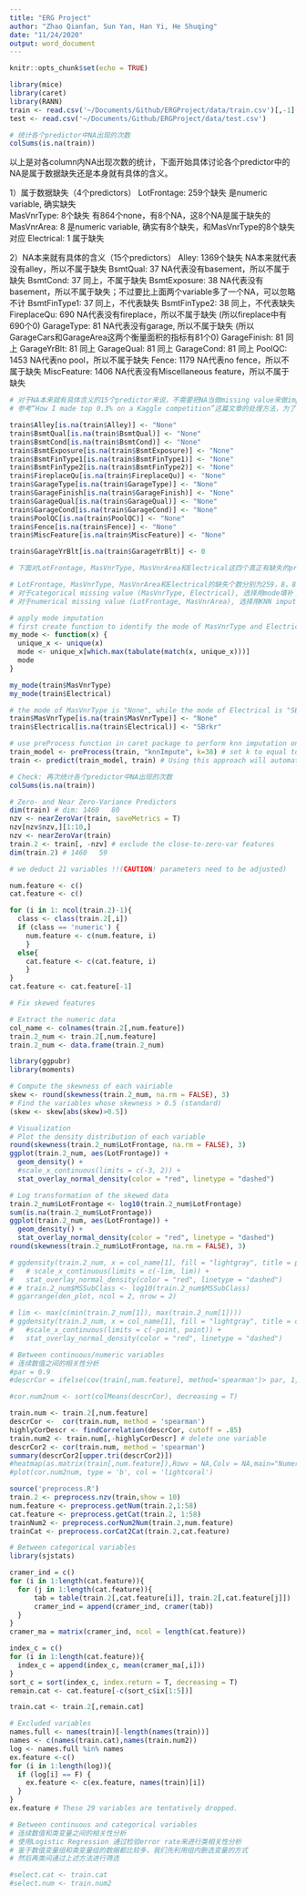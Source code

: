 ```yaml
---
title: "ERG Project"
author: "Zhao Qianfan, Sun Yan, Han Yi, He Shuqing"
date: "11/24/2020"
output: word_document
---
```


```r
knitr::opts_chunk$set(echo = TRUE)
```

```r
library(mice)
library(caret)
library(RANN)
train <- read.csv('~/Documents/Github/ERGProject/data/train.csv')[,-1]
test <- read.csv('~/Documents/Github/ERGProject/data/test.csv')
```

```r
# 统计各个predictor中NA出现的次数
colSums(is.na(train))
```
以上是对各column内NA出现次数的统计，下面开始具体讨论各个predictor中的NA是属于数据缺失还是本身就有具体的含义。

1）属于数据缺失（4个predictors）
LotFrontage: 259个缺失 是numeric variable, 确实缺失  
MasVnrType: 8个缺失 有864个none，有8个NA，这8个NA是属于缺失的 
MasVnrArea: 8 是numeric variable, 确实有8个缺失，和MasVnrType的8个缺失对应
Electrical: 1 属于缺失

2）NA本来就有具体的含义（15个predictors）
Alley: 1369个缺失 NA本来就代表没有alley，所以不属于缺失
BsmtQual: 37 NA代表没有basement，所以不属于缺失
BsmtCond: 37 同上，不属于缺失
BsmtExposure: 38 NA代表没有basement，所以不属于缺失；不过要比上面两个variable多了一个NA，可以忽略不计
BsmtFinType1: 37 同上，不代表缺失
BsmtFinType2: 38 同上，不代表缺失
FireplaceQu: 690 NA代表没有fireplace，所以不属于缺失 (所以fireplace中有690个0)
GarageType: 81 NA代表没有garage, 所以不属于缺失 (所以GarageCars和GarageArea这两个衡量面积的指标有81个0)
GarageFinish: 81 同上
GarageYrBlt: 81 同上
GarageQual: 81 同上
GarageCond: 81 同上
PoolQC: 1453 NA代表no pool，所以不属于缺失
Fence: 1179 NA代表no fence，所以不属于缺失
MiscFeature: 1406 NA代表没有Miscellaneous feature，所以不属于缺失

```r
# 对于NA本来就有具体含义的15个predictor来说，不需要把NA当做missing value来做imputation. 
# 参考“How I made top 0.3% on a Kaggle competition”这篇文章的处理方法，为了不把NA误认为是missing value，下面把这15个predictor中的"NA"改成"None". 其中，GarageYrBlt这一个指标暂且把它当做numeric处理，所以改成了0. 后续也可以把这个指标改成character、把NA改成None. 

train$Alley[is.na(train$Alley)] <- "None"
train$BsmtQual[is.na(train$BsmtQual)] <- "None"
train$BsmtCond[is.na(train$BsmtCond)] <- "None"
train$BsmtExposure[is.na(train$BsmtExposure)] <- "None"
train$BsmtFinType1[is.na(train$BsmtFinType1)] <- "None"
train$BsmtFinType2[is.na(train$BsmtFinType2)] <- "None"
train$FireplaceQu[is.na(train$FireplaceQu)] <- "None"
train$GarageType[is.na(train$GarageType)] <- "None"
train$GarageFinish[is.na(train$GarageFinish)] <- "None"
train$GarageQual[is.na(train$GarageQual)] <- "None"
train$GarageCond[is.na(train$GarageCond)] <- "None"
train$PoolQC[is.na(train$PoolQC)] <- "None"
train$Fence[is.na(train$Fence)] <- "None"
train$MiscFeature[is.na(train$MiscFeature)] <- "None"

train$GarageYrBlt[is.na(train$GarageYrBlt)] <- 0
```

```r
# 下面对LotFrontage, MasVnrType, MasVnrArea和Electrical这四个真正有缺失的predictor进行处理

# LotFrontage, MasVnrType, MasVnrArea和Electrical的缺失个数分别为259，8，8，1, 占比分别为17.7%, 0.5%, 0.5%和0.07%. 通常缺失值超过5%的predictor可以选择直接舍弃。不过参考“How I made top 0.3% on a Kaggle competition”这篇文章，还是把所有predictor都保留。
# 对于categorical missing value (MasVnrType, Electrical), 选择用mode填补；
# 对于numerical missing value (LotFrontage, MasVnrArea), 选择用KNN imputation. 

# apply mode imputation
# first create function to identify the mode of MasVnrType and Electrical
my_mode <- function(x) {                                    
  unique_x <- unique(x)
  mode <- unique_x[which.max(tabulate(match(x, unique_x)))]
  mode
}
```
```r
my_mode(train$MasVnrType)
my_mode(train$Electrical)
```
```r
# the mode of MasVnrType is "None", while the mode of Electrical is "SBrkr". Impute. 
train$MasVnrType[is.na(train$MasVnrType)] <- "None"
train$Electrical[is.na(train$Electrical)] <- "SBrkr"
```

```r
# use preProcess function in caret package to perform knn imputation on missing values
train_model <- preProcess(train, "knnImpute", k=38) # set k to equal to the square root of number of variables 
train <- predict(train_model, train) # Using this approach will automatically trigger preProcess to center and scale the data, regardless of what is in the method argument.
```

```r
# Check: 再次统计各个predictor中NA出现的次数
colSums(is.na(train))
```

```r
# Zero- and Near Zero-Variance Predictors
dim(train) # dim: 1460   80
nzv <- nearZeroVar(train, saveMetrics = T)
nzv[nzv$nzv,][1:10,]
nzv <- nearZeroVar(train)
train.2 <- train[, -nzv] # exclude the close-to-zero-var features
dim(train.2) # 1460   59

# we deduct 21 variables !!(CAUTION! parameters need to be adjusted)
```


```r
num.feature <- c()
cat.feature <- c()

for (i in 1: ncol(train.2)-1){
  class <- class(train.2[,i])
  if (class == 'numeric') {
    num.feature <- c(num.feature, i)
    }
  else{
    cat.feature <- c(cat.feature, i)
    }
}
cat.feature <- cat.feature[-1]
```


```r
# Fix skewed features

# Extract the numeric data
col_name <- colnames(train.2[,num.feature])
train.2_num <- train.2[,num.feature]
train.2_num <- data.frame(train.2_num)

library(ggpubr)
library(moments)

# Compute the skewness of each vairiable
skew <- round(skewness(train.2_num, na.rm = FALSE), 3)
# Find the variables whose skewness > 0.5 (standard)
(skew <- skew[abs(skew)>0.5])

# Visualization
# Plot the density distribution of each variable
round(skewness(train.2_num$LotFrontage, na.rm = FALSE), 3)
ggplot(train.2_num, aes(LotFrontage)) +
  geom_density() +
  #scale_x_continuous(limits = c(-3, 2)) +
  stat_overlay_normal_density(color = "red", linetype = "dashed")

# Log transformation of the skewed data
train.2_num$LotFrontage <- log10(train.2_num$LotFrontage)
sum(is.na(train.2_num$LotFrontage))
ggplot(train.2_num, aes(LotFrontage)) +
  geom_density() +
  stat_overlay_normal_density(color = "red", linetype = "dashed")
round(skewness(train.2_num$LotFrontage, na.rm = FALSE), 3)

# ggdensity(train.2_num, x = col_name[1], fill = "lightgray", title = paste(col_name[1], "skewness = ", skew[1]), rug = TRUE) +
#   # scale_x_continuous(limits = c(-lim, lim)) +
#   stat_overlay_normal_density(color = "red", linetype = "dashed")
# # train.2_num$MSSubClass <- log10(train.2_num$MSSubClass)
# ggarrange(den_plot, ncol = 2, nrow = 2)

# lim <- max(c(min(train.2_num[1]), max(train.2_num[1])))
# ggdensity(train.2_num, x = col_name[1], fill = "lightgray", title = col_name[1], rug = TRUE) +
#   #scale_x_continuous(limits = c(-point, point)) +
#   stat_overlay_normal_density(color = "red", linetype = "dashed")

```

```r
# Between continuous/numeric variables 
# 连续数值之间的相关性分析
#par = 0.9
#descrCor = ifelse(cov(train[,num.feature], method='spearman')> par, 1,0)

#cor.num2num <- sort(colMeans(descrCor), decreasing = T)

train.num <- train.2[,num.feature]
descrCor <-  cor(train.num, method = 'spearman')
highlyCorDescr <- findCorrelation(descrCor, cutoff = .85)
train.num2 <- train.num[,-highlyCorDescr] # delete one variable
descrCor2 <- cor(train.num, method = 'spearman')
summary(descrCor2[upper.tri(descrCor2)])
#heatmap(as.matrix(train[,num.feature]),Rowv = NA,Colv = NA,main="Numeric Features")
#plot(cor.num2num, type = 'b', col = 'lightcoral')
```

```r
source('preprocess.R')
train.2 <- preprocess.nzv(train,show = 10)
num.feature <- preprocess.getNum(train.2,1:58)
cat.feature <- preprocess.getCat(train.2, 1:58)
trainNum2 <- preprocess.corNum2Num(train.2,num.feature)
trainCat <- preprocess.corCat2Cat(train.2,cat.feature)
```

```r
# Between categorical variables 
library(sjstats)

cramer_ind = c()
for (i in 1:length(cat.feature)){
  for (j in 1:length(cat.feature)){
      tab = table(train.2[,cat.feature[i]], train.2[,cat.feature[j]])
      cramer_ind = append(cramer_ind, cramer(tab))
  }
}
cramer_ma = matrix(cramer_ind, ncol = length(cat.feature))

index_c = c()
for (i in 1:length(cat.feature)){
  index_c = append(index_c, mean(cramer_ma[,i]))
}
sort_c = sort(index_c, index.return = T, decreasing = T)
remain.cat <- cat.feature[-c(sort_c$ix[1:5])]

train.cat <- train.2[,remain.cat]
```

```r
# Excluded variables
names.full <- names(train)[-length(names(train))]
names <- c(names(train.cat),names(train.num2))
log <- names.full %in% names
ex.feature <-c()
for (i in 1:length(log)){
  if (log[i] == F) {
    ex.feature <- c(ex.feature, names(train)[i])
  }
}
ex.feature # These 29 variables are tentatively dropped.
```

```r
# Between continuous and categorical variables 
# 连续数值和类变量之间的相关性分析
# 使用Logistic Regression 通过检验error rate来进行类相关性分析
# 鉴于数值变量组和类变量组的数据都比较多，我们先利用组内删选变量的方式
# 然后再类间通过上述方法进行筛选

#select.cat <- train.cat
#select.num <- train.num2
```











